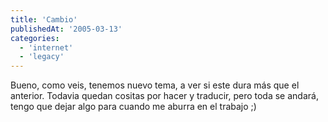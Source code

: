 ```yaml
---
title: 'Cambio'
publishedAt: '2005-03-13'
categories:
  - 'internet'
  - 'legacy'
---
```


Bueno, como veis, tenemos nuevo tema, a ver si este dura más que el anterior. Todavia quedan cositas por hacer y traducir, pero toda se andará, tengo que dejar algo para cuando me aburra en el trabajo ;)
